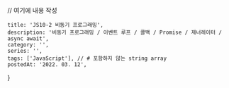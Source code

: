 
// 여기에 내용 작성

    title: 'JS10-2 비동기 프로그래밍',
    description: '비동기 프로그래밍 / 이벤트 루프 / 콜백 / Promise / 제너레이터 / async await',
    category: '',
    series: '',
    tags: ['JavaScript'], // # 포함하지 않는 string array
    postedAt: '2022. 03. 12',
}